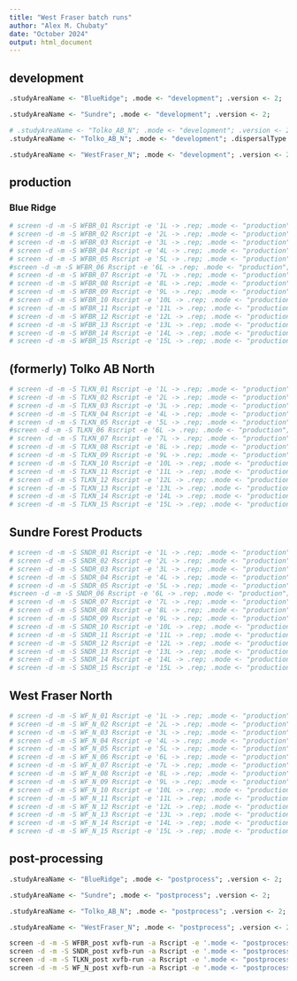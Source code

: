 ```yaml
---
title: "West Fraser batch runs"
author: "Alex M. Chubaty"
date: "October 2024"
output: html_document
---
```


## development

```r
.studyAreaName <- "BlueRidge"; .mode <- "development"; .version <- 2;

.studyAreaName <- "Sundre"; .mode <- "development"; .version <- 2;

# .studyAreaName <- "Tolko_AB_N"; .mode <- "development"; .version <- 2;
.studyAreaName <- "Tolko_AB_N"; .mode <- "development"; .dispersalType <- "aspen"; .version <- 2;

.studyAreaName <- "WestFraser_N"; .mode <- "development"; .version <- 2;
```

## production

### Blue Ridge

```bash
# screen -d -m -S WFBR_01 Rscript -e '1L -> .rep; .mode <- "production"; .studyAreaName <- "BlueRidge"; .version <- 2; source("00-global.R")'
# screen -d -m -S WFBR_02 Rscript -e '2L -> .rep; .mode <- "production"; .studyAreaName <- "BlueRidge"; .version <- 2; source("00-global.R")'
# screen -d -m -S WFBR_03 Rscript -e '3L -> .rep; .mode <- "production"; .studyAreaName <- "BlueRidge"; .version <- 2; source("00-global.R")'
# screen -d -m -S WFBR_04 Rscript -e '4L -> .rep; .mode <- "production"; .studyAreaName <- "BlueRidge"; .version <- 2; source("00-global.R")'
# screen -d -m -S WFBR_05 Rscript -e '5L -> .rep; .mode <- "production"; .studyAreaName <- "BlueRidge"; .version <- 2; source("00-global.R")'
#screen -d -m -S WFBR_06 Rscript -e '6L -> .rep; .mode <- "production"; .studyAreaName <- "BlueRidge"; .version <- 2; source("00-global.R")'
# screen -d -m -S WFBR_07 Rscript -e '7L -> .rep; .mode <- "production"; .studyAreaName <- "BlueRidge"; .version <- 2; source("00-global.R")'
# screen -d -m -S WFBR_08 Rscript -e '8L -> .rep; .mode <- "production"; .studyAreaName <- "BlueRidge"; .version <- 2; source("00-global.R")'
# screen -d -m -S WFBR_09 Rscript -e '9L -> .rep; .mode <- "production"; .studyAreaName <- "BlueRidge"; .version <- 2; source("00-global.R")'
# screen -d -m -S WFBR_10 Rscript -e '10L -> .rep; .mode <- "production"; .studyAreaName <- "BlueRidge"; .version <- 2; source("00-global.R")'
# screen -d -m -S WFBR_11 Rscript -e '11L -> .rep; .mode <- "production"; .studyAreaName <- "BlueRidge"; .version <- 2; source("00-global.R")'
# screen -d -m -S WFBR_12 Rscript -e '12L -> .rep; .mode <- "production"; .studyAreaName <- "BlueRidge"; .version <- 2; source("00-global.R")'
# screen -d -m -S WFBR_13 Rscript -e '13L -> .rep; .mode <- "production"; .studyAreaName <- "BlueRidge"; .version <- 2; source("00-global.R")'
# screen -d -m -S WFBR_14 Rscript -e '14L -> .rep; .mode <- "production"; .studyAreaName <- "BlueRidge"; .version <- 2; source("00-global.R")'
# screen -d -m -S WFBR_15 Rscript -e '15L -> .rep; .mode <- "production"; .studyAreaName <- "BlueRidge"; .version <- 2; source("00-global.R")'
```

## (formerly) Tolko AB North

```bash
# screen -d -m -S TLKN_01 Rscript -e '1L -> .rep; .mode <- "production"; .studyAreaName <- "Tolko_AB_N"; .dispersalType <- "aspen"; .version <- 2; source("00-global.R")'
# screen -d -m -S TLKN_02 Rscript -e '2L -> .rep; .mode <- "production"; .studyAreaName <- "Tolko_AB_N"; .dispersalType <- "aspen"; .version <- 2; source("00-global.R")'
# screen -d -m -S TLKN_03 Rscript -e '3L -> .rep; .mode <- "production"; .studyAreaName <- "Tolko_AB_N"; .dispersalType <- "aspen"; .version <- 2; source("00-global.R")'
# screen -d -m -S TLKN_04 Rscript -e '4L -> .rep; .mode <- "production"; .studyAreaName <- "Tolko_AB_N"; .dispersalType <- "aspen"; .version <- 2; source("00-global.R")'
# screen -d -m -S TLKN_05 Rscript -e '5L -> .rep; .mode <- "production"; .studyAreaName <- "Tolko_AB_N"; .dispersalType <- "aspen"; .version <- 2; source("00-global.R")'
#screen -d -m -S TLKN_06 Rscript -e '6L -> .rep; .mode <- "production"; .studyAreaName <- "Tolko_AB_N"; .dispersalType <- "aspen"; .version <- 2; source("00-global.R")'
# screen -d -m -S TLKN_07 Rscript -e '7L -> .rep; .mode <- "production"; .studyAreaName <- "Tolko_AB_N"; .dispersalType <- "aspen"; .version <- 2; source("00-global.R")'
# screen -d -m -S TLKN_08 Rscript -e '8L -> .rep; .mode <- "production"; .studyAreaName <- "Tolko_AB_N"; .dispersalType <- "aspen"; .version <- 2; source("00-global.R")'
# screen -d -m -S TLKN_09 Rscript -e '9L -> .rep; .mode <- "production"; .studyAreaName <- "Tolko_AB_N"; .dispersalType <- "aspen"; .version <- 2; source("00-global.R")'
# screen -d -m -S TLKN_10 Rscript -e '10L -> .rep; .mode <- "production"; .studyAreaName <- "Tolko_AB_N"; .dispersalType <- "aspen"; .version <- 2; source("00-global.R")'
# screen -d -m -S TLKN_11 Rscript -e '11L -> .rep; .mode <- "production"; .studyAreaName <- "Tolko_AB_N"; .dispersalType <- "aspen"; .version <- 2; source("00-global.R")'
# screen -d -m -S TLKN_12 Rscript -e '12L -> .rep; .mode <- "production"; .studyAreaName <- "Tolko_AB_N"; .dispersalType <- "aspen"; .version <- 2; source("00-global.R")'
# screen -d -m -S TLKN_13 Rscript -e '13L -> .rep; .mode <- "production"; .studyAreaName <- "Tolko_AB_N"; .dispersalType <- "aspen"; .version <- 2; source("00-global.R")'
# screen -d -m -S TLKN_14 Rscript -e '14L -> .rep; .mode <- "production"; .studyAreaName <- "Tolko_AB_N"; .dispersalType <- "aspen"; .version <- 2; source("00-global.R")'
# screen -d -m -S TLKN_15 Rscript -e '15L -> .rep; .mode <- "production"; .studyAreaName <- "Tolko_AB_N"; .dispersalType <- "aspen"; .version <- 2; source("00-global.R")'
```

## Sundre Forest Products

```bash
# screen -d -m -S SNDR_01 Rscript -e '1L -> .rep; .mode <- "production"; .studyAreaName <- "Sundre"; .version <- 2; source("00-global.R")'
# screen -d -m -S SNDR_02 Rscript -e '2L -> .rep; .mode <- "production"; .studyAreaName <- "Sundre"; .version <- 2; source("00-global.R")'
# screen -d -m -S SNDR_03 Rscript -e '3L -> .rep; .mode <- "production"; .studyAreaName <- "Sundre"; .version <- 2; source("00-global.R")'
# screen -d -m -S SNDR_04 Rscript -e '4L -> .rep; .mode <- "production"; .studyAreaName <- "Sundre"; .version <- 2; source("00-global.R")'
# screen -d -m -S SNDR_05 Rscript -e '5L -> .rep; .mode <- "production"; .studyAreaName <- "Sundre"; .version <- 2; source("00-global.R")'
#screen -d -m -S SNDR_06 Rscript -e '6L -> .rep; .mode <- "production"; .studyAreaName <- "Sundre"; .version <- 2; source("00-global.R")'
# screen -d -m -S SNDR_07 Rscript -e '7L -> .rep; .mode <- "production"; .studyAreaName <- "Sundre"; .version <- 2; source("00-global.R")'
# screen -d -m -S SNDR_08 Rscript -e '8L -> .rep; .mode <- "production"; .studyAreaName <- "Sundre"; .version <- 2; source("00-global.R")'
# screen -d -m -S SNDR_09 Rscript -e '9L -> .rep; .mode <- "production"; .studyAreaName <- "Sundre"; .version <- 2; source("00-global.R")'
# screen -d -m -S SNDR_10 Rscript -e '10L -> .rep; .mode <- "production"; .studyAreaName <- "Sundre"; .version <- 2; source("00-global.R")'
# screen -d -m -S SNDR_11 Rscript -e '11L -> .rep; .mode <- "production"; .studyAreaName <- "Sundre"; .version <- 2; source("00-global.R")'
# screen -d -m -S SNDR_12 Rscript -e '12L -> .rep; .mode <- "production"; .studyAreaName <- "Sundre"; .version <- 2; source("00-global.R")'
# screen -d -m -S SNDR_13 Rscript -e '13L -> .rep; .mode <- "production"; .studyAreaName <- "Sundre"; .version <- 2; source("00-global.R")'
# screen -d -m -S SNDR_14 Rscript -e '14L -> .rep; .mode <- "production"; .studyAreaName <- "Sundre"; .version <- 2; source("00-global.R")'
# screen -d -m -S SNDR_15 Rscript -e '15L -> .rep; .mode <- "production"; .studyAreaName <- "Sundre"; .version <- 2; source("00-global.R")'
```


## West Fraser North

```bash
# screen -d -m -S WF_N_01 Rscript -e '1L -> .rep; .mode <- "production"; .studyAreaName <- "WestFraser_N"; .version <- 2; source("00-global.R")'
# screen -d -m -S WF_N_02 Rscript -e '2L -> .rep; .mode <- "production"; .studyAreaName <- "WestFraser_N"; .version <- 2; source("00-global.R")'
# screen -d -m -S WF_N_03 Rscript -e '3L -> .rep; .mode <- "production"; .studyAreaName <- "WestFraser_N"; .version <- 2; source("00-global.R")'
# screen -d -m -S WF_N_04 Rscript -e '4L -> .rep; .mode <- "production"; .studyAreaName <- "WestFraser_N"; .version <- 2; source("00-global.R")'
# screen -d -m -S WF_N_05 Rscript -e '5L -> .rep; .mode <- "production"; .studyAreaName <- "WestFraser_N"; .version <- 2; source("00-global.R")'
# screen -d -m -S WF_N_06 Rscript -e '6L -> .rep; .mode <- "production"; .studyAreaName <- "WestFraser_N"; .version <- 2; source("00-global.R")'
# screen -d -m -S WF_N_07 Rscript -e '7L -> .rep; .mode <- "production"; .studyAreaName <- "WestFraser_N"; .version <- 2; source("00-global.R")'
# screen -d -m -S WF_N_08 Rscript -e '8L -> .rep; .mode <- "production"; .studyAreaName <- "WestFraser_N"; .version <- 2; source("00-global.R")'
# screen -d -m -S WF_N_09 Rscript -e '9L -> .rep; .mode <- "production"; .studyAreaName <- "WestFraser_N"; .version <- 2; source("00-global.R")'
# screen -d -m -S WF_N_10 Rscript -e '10L -> .rep; .mode <- "production"; .studyAreaName <- "WestFraser_N"; .version <- 2; source("00-global.R")'
# screen -d -m -S WF_N_11 Rscript -e '11L -> .rep; .mode <- "production"; .studyAreaName <- "WestFraser_N"; .version <- 2; source("00-global.R")'
# screen -d -m -S WF_N_12 Rscript -e '12L -> .rep; .mode <- "production"; .studyAreaName <- "WestFraser_N"; .version <- 2; source("00-global.R")'
# screen -d -m -S WF_N_13 Rscript -e '13L -> .rep; .mode <- "production"; .studyAreaName <- "WestFraser_N"; .version <- 2; source("00-global.R")'
# screen -d -m -S WF_N_14 Rscript -e '14L -> .rep; .mode <- "production"; .studyAreaName <- "WestFraser_N"; .version <- 2; source("00-global.R")'
# screen -d -m -S WF_N_15 Rscript -e '15L -> .rep; .mode <- "production"; .studyAreaName <- "WestFraser_N"; .version <- 2; source("00-global.R")'
```

## post-processing

```r
.studyAreaName <- "BlueRidge"; .mode <- "postprocess"; .version <- 2;

.studyAreaName <- "Sundre"; .mode <- "postprocess"; .version <- 2;

.studyAreaName <- "Tolko_AB_N"; .mode <- "postprocess"; .version <- 2; .dispersalType <- "aspen";

.studyAreaName <- "WestFraser_N"; .mode <- "postprocess"; .version <- 2;
```

```bash
screen -d -m -S WFBR_post xvfb-run -a Rscript -e '.mode <- "postprocess"; .studyAreaName <- "BlueRidge"; .version <- 2; source("00-global.R")'
screen -d -m -S SNDR_post xvfb-run -a Rscript -e '.mode <- "postprocess"; .studyAreaName <- "Sundre"; .version <- 2; source("00-global.R")'
screen -d -m -S TLKN_post xvfb-run -a Rscript -e '.mode <- "postprocess"; .studyAreaName <- "Tolko_AB_N"; .dispersalType <- "aspen"; .version <- 2; source("00-global.R")'
screen -d -m -S WF_N_post xvfb-run -a Rscript -e '.mode <- "postprocess"; .studyAreaName <- "WestFraser_N"; .version <- 2; source("00-global.R")'
```
